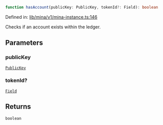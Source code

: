 ```ts
function hasAccount(publicKey: PublicKey, tokenId?: Field): boolean
```

Defined in: [lib/mina/v1/mina-instance.ts:146](https://github.com/o1-labs/o1js/blob/df1ff77af12d7cbbed4a6167f02815fad4f0dceb/src/lib/mina/v1/mina-instance.ts#L146)

Checks if an account exists within the ledger.

## Parameters

### publicKey

[`PublicKey`](../../../classes/PublicKey.mdx)

### tokenId?

[`Field`](../../../classes/Field.mdx)

## Returns

`boolean`
